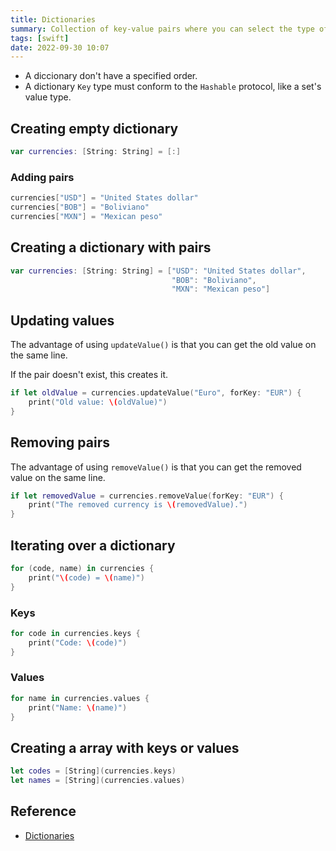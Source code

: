 ```yaml
---
title: Dictionaries
summary: Collection of key-value pairs where you can select the type of key, Int, String, Any, etc.
tags: [swift]
date: 2022-09-30 10:07
---
```


- A diccionary don't have a specified order.
- A dictionary `Key` type must conform to the `Hashable` protocol, like a set's value type.

## Creating empty dictionary

```swift
var currencies: [String: String] = [:]
```

### Adding pairs

```swift
currencies["USD"] = "United States dollar"
currencies["BOB"] = "Boliviano"
currencies["MXN"] = "Mexican peso"
```

## Creating a dictionary with pairs

```swift
var currencies: [String: String] = ["USD": "United States dollar",
                                    "BOB": "Boliviano",
                                    "MXN": "Mexican peso"]
```

## Updating values

The advantage of using `updateValue()` is that you can get the old value on the same line.

If the pair doesn't exist, this creates it.

```swift
if let oldValue = currencies.updateValue("Euro", forKey: "EUR") {
    print("Old value: \(oldValue)")
}
```

## Removing pairs

The advantage of using `removeValue()` is that you can get the removed value on the same line.

```swift
if let removedValue = currencies.removeValue(forKey: "EUR") {
    print("The removed currency is \(removedValue).")
}
```

## Iterating over a dictionary

```swift
for (code, name) in currencies {
    print("\(code) = \(name)")
}
```

### Keys

```swift
for code in currencies.keys {
    print("Code: \(code)")
}
```

### Values

```swift
for name in currencies.values {
    print("Name: \(name)")
}
```

## Creating a array with keys or values

```swift
let codes = [String](currencies.keys)
let names = [String](currencies.values)
```

## Reference

- [Dictionaries](https://docs.swift.org/swift-book/LanguageGuide/CollectionTypes.html#ID113)
